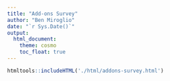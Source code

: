 ```yaml
---
title: "Add-ons Survey"
author: "Ben Miroglio"
date: "`r Sys.Date()`"
output: 
  html_document:
    theme: cosmo
    toc_float: true
---
```


<style>
body {
margin-top: 50px;
}
</style>


```r
htmltools::includeHTML('./html/addons-survey.html')
```
